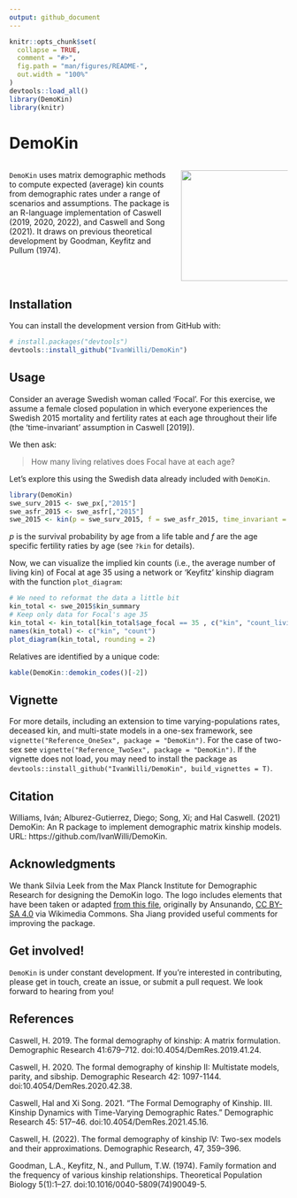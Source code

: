 ```yaml
---
output: github_document
---
```


```r
knitr::opts_chunk$set(
  collapse = TRUE,
  comment = "#>",
  fig.path = "man/figures/README-",
  out.width = "100%"
)
devtools::load_all()
library(DemoKin)
library(knitr)
```


# DemoKin 

:::::::::::::: {.columns}
::: {.column width="60%"}


`DemoKin` uses matrix demographic methods to compute expected (average) kin counts from demographic rates under a range of scenarios and assumptions. The package is an R-language implementation of Caswell (2019, 2020, 2022), and Caswell and Song (2021). It draws on previous theoretical development by Goodman, Keyfitz and Pullum (1974).

:::
::: {.column width="40%"}

<img src="man/figures/DemoKin-Logo.png" align="right" width="200" />

:::
::::::::::::::

## Installation

You can install the development version from GitHub with:

``` r
# install.packages("devtools")
devtools::install_github("IvanWilli/DemoKin")
```

## Usage

Consider an average Swedish woman called 'Focal'. For this exercise, we assume a female closed population in which everyone experiences the Swedish 2015 mortality and fertility rates at each age throughout their life (the 'time-invariant' assumption in Caswell [2019]). 

We then ask:

> How many living relatives does Focal have at each age?

Let's explore this using the Swedish data already included with `DemoKin`.

```r
library(DemoKin)
swe_surv_2015 <- swe_px[,"2015"]
swe_asfr_2015 <- swe_asfr[,"2015"]
swe_2015 <- kin(p = swe_surv_2015, f = swe_asfr_2015, time_invariant = TRUE)
```

*p* is the survival probability by age from a life table and *f* are the age specific fertility raties by age (see `?kin` for details). 

Now, we can visualize the implied kin counts (i.e., the average number of living kin) of Focal at age 35 using a network or 'Keyfitz' kinship diagram with the function `plot_diagram`:

```r
# We need to reformat the data a little bit
kin_total <- swe_2015$kin_summary
# Keep only data for Focal's age 35
kin_total <- kin_total[kin_total$age_focal == 35 , c("kin", "count_living")]
names(kin_total) <- c("kin", "count")
plot_diagram(kin_total, rounding = 2)
```

Relatives are identified by a unique code:

```r
kable(DemoKin::demokin_codes()[-2])
```

## Vignette

For more details, including an extension to time varying-populations rates, deceased kin, and multi-state models in a one-sex framework, see `vignette("Reference_OneSex", package = "DemoKin")`. For the case of two-sex see `vignette("Reference_TwoSex", package = "DemoKin")`.
If the vignette does not load, you may need to install the package as `devtools::install_github("IvanWilli/DemoKin", build_vignettes = T)`.

## Citation

Williams, Iván; Alburez-Gutierrez, Diego; Song, Xi; and Hal Caswell. (2021) DemoKin: An R package to implement demographic matrix kinship models. URL: https://github.com/IvanWilli/DemoKin.

## Acknowledgments

 We thank Silvia Leek from the Max Planck Institute for Demographic Research for designing the DemoKin logo. The logo includes elements that have been taken or adapted [from this file](https://commons.wikimedia.org/wiki/File:Escudo_de_la_Orden_de_San_Jer%C3%B3nimo.svg), originally by Ansunando, [CC BY-SA 4.0](https://creativecommons.org/licenses/by-sa/4.0) via Wikimedia Commons. Sha Jiang provided useful comments for improving the package.

## Get involved!
  
`DemoKin` is under constant development.
If you're interested in contributing, please get in touch, create an issue, or submit a pull request.
We look forward to hearing from you!

## References

Caswell, H. 2019. The formal demography of kinship: A matrix formulation. Demographic Research 41:679–712. doi:10.4054/DemRes.2019.41.24.

Caswell, H. 2020. The formal demography of kinship II: Multistate models, parity, and sibship. Demographic Research 42: 1097-1144. doi:10.4054/DemRes.2020.42.38.

Caswell, Hal and Xi Song. 2021. “The Formal Demography of Kinship. III. Kinship Dynamics with Time-Varying Demographic Rates.” Demographic Research 45: 517–46. doi:10.4054/DemRes.2021.45.16.

Caswell, H. (2022). The formal demography of kinship IV: Two-sex models and their approximations. Demographic Research, 47, 359–396. 

Goodman, L.A., Keyfitz, N., and Pullum, T.W. (1974). Family formation and the frequency of various kinship relationships. Theoretical Population Biology 5(1):1–27. doi:10.1016/0040-5809(74)90049-5.
